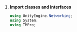 
<PlatformWrapper platform="unity">

1. **Import <Vpd k="SDK" /> classes and interfaces**

    ```csharp
    using UnityEngine.Networking;
    using System;
    using TMPro;
    ```

<Csharp />

</PlatformWrapper>
